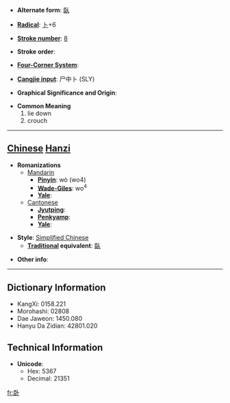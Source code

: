 * '''Alternate form''': [[臥]]

* '''[[Wiktionary:Chinese radical index| Radical]]''': [[Wiktionary:Chinese radical index 卜|卜]]+6

* '''[[Wiktionary:Chinese total strokes index|Stroke number]]''': [[Wiktionary:Chinese total strokes index 8|8]]

* '''Stroke order''': 

* '''[[Wiktionary:Chinese four corner index|Four-Corner System]]''': 

* '''[[Wiktionary:Chinese Cangjie index|Cangjie input]]''': 尸中卜 (SLY)

* '''Graphical Significance and Origin''': 

* '''Common Meaning'''
*#lie down
*# crouch


----

== [[Chinese]] [[Hanzi]] ==

* '''Romanizations'''
** [[Mandarin]]
*** '''[[Pinyin]]''': wò (wo4)
*** '''[[Wade-Giles]]''': wo<sup>4</sup>
*** '''[[Yale]]''': 
**[[Cantonese]]
***'''[[Jyutping]]''':
***'''[[Penkyamp]]''': 
***'''[[Yale]]''': 

* '''Style''': [[Simplified Chinese]] 
** '''[[Traditional Chinese|Traditional]] equivalent''': [[臥]]

* '''Other info''': 

----

== Dictionary Information ==

* KangXi: 0158.221
* Morohashi: 02808
* Dae Jaweon: 1450.080
* Hanyu Da Zidian: 42801.020

== Technical Information ==

* '''Unicode''':
** Hex: 5367
** Decimal: 21351

[[fr:卧]]